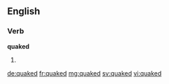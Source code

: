 ==English==

===Verb===
'''quaked'''

# {{en-past of|quake}}

[[de:quaked]]
[[fr:quaked]]
[[mg:quaked]]
[[sv:quaked]]
[[vi:quaked]]